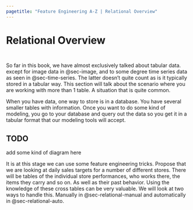 ```yaml
---
pagetitle: "Feature Engineering A-Z | Relational Overview"
---
```


# Relational Overview {#sec-relational}

::: {style="visibility: hidden; height: 0px;"}
## Relational Overview
:::

So far in this book, we have almost exclusively talked about tabular data. except for image data in @sec-image, and to some degree time series data as seen in @sec-time-series. The latter doesn't quite count as is it typically stored in a tabular way. This section will talk about the scenario where you are working with more than 1 table. A situation that is quite common.

When you have data, one way to store is in a database. You have several smaller tables with information. Once you want to do some kind of modeling, you go to your database and query out the data so you get it in a tabular format that our modeling tools will accept.

::: {.callout-caution}
# TODO

add some kind of diagram here
:::

It is at this stage we can use some feature engineering tricks. Propose that we are looking at daily sales targets for a number of different stores. There will be tables of the individual store performances, who works there, the items they carry and so on. As well as their past behavior. Using the knowledge of these cross tables can be very valuable. We will look at two ways to handle this. Manually in @sec-relational-manual and automatically in @sec-relational-auto.
